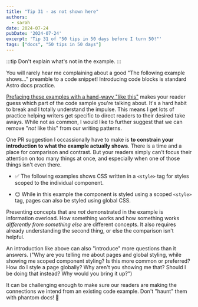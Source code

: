 ```yaml
---
title: "Tip 31 - as not shown here"
authors:
  - sarah
date: 2024-07-24
pubDate: '2024-07-24'
excerpt: 'Tip 31 of "50 tips in 50 days before I turn 50!"'
tags: ["docs", "50 tips in 50 days"]
---
```


:::tip
Don't explain what's not in the example.
:::

You will rarely hear me complaining about a good "The following example shows..." preamble to a code snippet! Introducing code blocks is standard Astro docs practice.

[Prefacing these examples with a hand-wavy "like this"](/blog/50-9-dislike-like) makes your reader guess which part of the code sample you're talking about. It's a hard habit to break and I totally understand the impulse. This means I get lots of practice helping writers get specific to direct readers to their desired take aways. While not as common, I would like to further suggest that we can remove "*not* like this" from our writing patterns.

One PR suggestion I occassionally have to make is **to constrain your introduction to what the example actually shows**. There is a time and a place for comparison and contrast. But your readers simply can't focus their attention on too many things at once, and especially when one of those things isn't even there.

- ✅ The following examples shows CSS written in a `<style>` tag for styles scoped to the individual component.

- 😐 While in this example the component is styled using a scoped `<style>` tag, pages can also be styled using global CSS.

Presenting concepts that are *not* demonstrated in the example is information overload. How something works and how something works *differently from something else* are different concepts. It also requires already understanding the second thing, or else the comparison isn't helpful.

An introduction like above can also "introduce" more questions than it answers. ("Why are you telling me about pages and global styling, while showing me scoped component styling? Is this more common or preferred? How do I style a page globally? Why aren't you showing me that? Should I be doing that instead? Why would you bring it up?")

It can be challenging enough to make sure our readers are making the connections we intend from an existing code example. Don't "haunt" them with phantom docs! 👻



<LinkCard title="See the whole list of tips!" href="/blog/50-docs-tips-in-50-days" />



